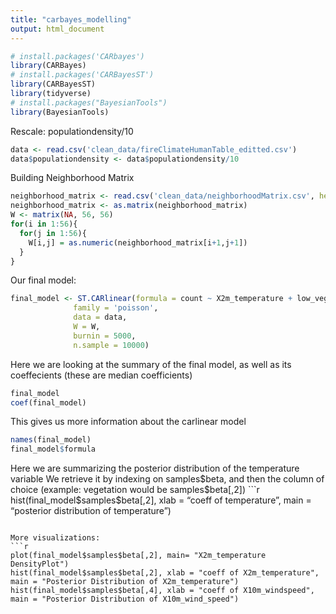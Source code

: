```yaml
---
title: "carbayes_modelling"
output: html_document
---
```


```r
# install.packages('CARbayes')
library(CARBayes)
# install.packages('CARBayesST')
library(CARBayesST)
library(tidyverse)
# install.packages("BayesianTools")
library(BayesianTools)
```


Rescale: populationdensity/10
```r
data <- read.csv('clean_data/fireClimateHumanTable_editted.csv')
data$populationdensity <- data$populationdensity/10
```


Building Neighborhood Matrix
```r
neighborhood_matrix <- read.csv('clean_data/neighborhoodMatrix.csv', header=FALSE)
neighborhood_matrix <- as.matrix(neighborhood_matrix)
W <- matrix(NA, 56, 56)
for(i in 1:56){
  for(j in 1:56){
    W[i,j] = as.numeric(neighborhood_matrix[i+1,j+1])
  }
}
```

Our final model:
```r
final_model <- ST.CARlinear(formula = count ~ X2m_temperature + low_vegetation_cover + X10m_wind_speed + populationdensity,
              family = 'poisson',
              data = data,
              W = W,
              burnin = 5000,
              n.sample = 10000)
```

Here we are looking at the summary of the final model, as well as its coeffecients (these are median coefficients)

```r
final_model
coef(final_model)  
```

This gives us more information about the carlinear model

```r
names(final_model)
final_model$formula
```

Here we are summarizing the posterior distribution of the temperature variable
We retrieve it by indexing on samples\$beta, and then the column of choice (example: vegetation would be samples$beta[,2])
```r
hist(final_model$samples$beta[,2], xlab = "coeff of temperature", main = "posterior distribution of temperature") 
```

More visualizations:
```r
plot(final_model$samples$beta[,2], main= "X2m_temperature DensityPlot")
hist(final_model$samples$beta[,2], xlab = "coeff of X2m_temperature", main = "Posterior Distribution of X2m_temperature") 
hist(final_model$samples$beta[,4], xlab = "coeff of X10m_windspeed", main = "Posterior Distribution of X10m_wind_speed") 
```









